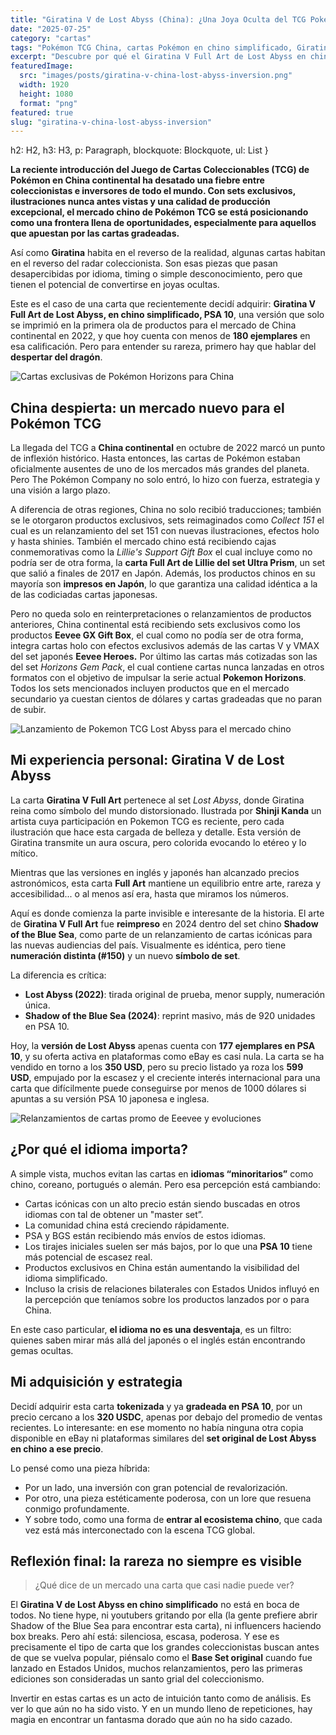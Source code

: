 ```yaml
---
title: "Giratina V de Lost Abyss (China): ¿Una Joya Oculta del TCG Pokémon?"
date: "2025-07-25"
category: "cartas"
tags: "Pokémon TCG China, cartas Pokémon en chino simplificado, Giratina V Lost Abyss, inversión cartas Pokémon, rareza TCG Pokémon China, Shinji Kanda Giratina, cartas Pokémon para coleccionar, Lost Abyss versión china, PSA 10 Pokémon chino, TCG Pokémon mercado asiático"
excerpt: "Descubre por qué el Giratina V Full Art de Lost Abyss en chino simplificado podría ser una de las cartas más infravaloradas del TCG Pokémon. Rara, bellísima y con potencial de inversión, ¿estás listo para mirar más allá del japonés e inglés?"
featuredImage:
  src: "images/posts/giratina-v-china-lost-abyss-inversion.png"
  width: 1920
  height: 1080
  format: "png"
featured: true
slug: "giratina-v-china-lost-abyss-inversion"
---
```



  h2: H2,
  h3: H3,
  p: Paragraph,
  blockquote: Blockquote,
  ul: List
}

**La reciente introducción del Juego de Cartas Coleccionables (TCG) de Pokémon en China continental ha desatado una fiebre entre coleccionistas e inversores de todo el mundo. Con sets exclusivos, ilustraciones nunca antes vistas y una calidad de producción excepcional, el mercado chino de Pokémon TCG se está posicionando como una frontera llena de oportunidades, especialmente para aquellos que apuestan por las cartas gradeadas.**

Así como **Giratina** habita en el reverso de la realidad, algunas cartas habitan en el reverso del radar coleccionista. Son esas piezas que pasan desapercibidas por idioma, timing o simple desconocimiento, pero que tienen el potencial de convertirse en joyas ocultas.

Este es el caso de una carta que recientemente decidí adquirir: **Giratina V Full Art de Lost Abyss, en chino simplificado, PSA 10**, una versión que solo se imprimió en la primera ola de productos para el mercado de China continental en 2022, y que hoy cuenta con menos de **180 ejemplares** en esa calificación. Pero para entender su rareza, primero hay que hablar del **despertar del dragón**.

<Image src="/images/posts/pokemon-tcg-horizons-chinese.webp" alt="Cartas exclusivas de Pokémon Horizons para China" className="rounded-xl shadow-md" />

## China despierta: un mercado nuevo para el Pokémon TCG

La llegada del TCG a **China continental** en octubre de 2022 marcó un punto de inflexión histórico. Hasta entonces, las cartas de Pokémon estaban oficialmente ausentes de uno de los mercados más grandes del planeta. Pero The Pokémon Company no solo entró, lo hizo con fuerza, estrategia y una visión a largo plazo.

A diferencia de otras regiones, China no solo recibió traducciones; también se le otorgaron productos exclusivos, sets reimaginados como *Collect 151* el cual es un relanzamiento del set 151 con nuevas ilustraciones, efectos holo y hasta shinies. También el mercado chino está recibiendo cajas conmemorativas como la *Lillie's Support Gift Box* el cual incluye como no podría ser de otra forma, la **carta Full Art de Lillie del set Ultra Prism**, un set que salió a finales de 2017 en Japón. Además, los productos chinos en su mayoría son **impresos en Japón**, lo que garantiza una calidad idéntica a la de las codiciadas cartas japonesas.

Pero no queda solo en reinterpretaciones o relanzamientos de productos anteriores, China continental está recibiendo sets exclusivos como los productos **Eevee GX Gift Box**, el cual como no podía ser de otra forma, integra cartas holo con efectos exclusivos además de las cartas V y VMAX del set japonés **Eevee Heroes.** Por último las cartas más cotizadas son las del set *Horizons Gem Pack*, el cual contiene cartas nunca lanzadas en otros formatos con el objetivo de impulsar la serie actual **Pokemon Horizons**. Todos los sets mencionados incluyen productos que en el mercado secundario ya cuestan cientos de dólares y cartas gradeadas que no paran de subir.

<Image src="/images/posts/pokemon-tcg-lost-abyss-chinese.webp" alt="Lanzamiento de Pokemon TCG Lost Abyss para el mercado chino" className="rounded-xl shadow-md" />

## Mi experiencia personal: Giratina V de Lost Abyss

La carta **Giratina V Full Art** pertenece al set *Lost Abyss*, donde Giratina reina como símbolo del mundo distorsionado. Ilustrada por **Shinji Kanda** un artista cuya participación en Pokemon TCG es reciente, pero cada ilustración que hace esta cargada de belleza y detalle. Esta versión de Giratina transmite un aura oscura, pero colorida evocando lo etéreo y lo mítico.

Mientras que las versiones en inglés y japonés han alcanzado precios astronómicos, esta carta **Full Art** mantiene un equilibrio entre arte, rareza y accesibilidad... o al menos así era, hasta que miramos los números.

Aquí es donde comienza la parte invisible e interesante de la historia. El arte de **Giratina V Full Art** fue **reimpreso** en 2024 dentro del set chino **Shadow of the Blue Sea**, como parte de un relanzamiento de cartas icónicas para las nuevas audiencias del país. Visualmente es idéntica, pero tiene **numeración distinta (#150)** y un nuevo **símbolo de set**.

La diferencia es crítica:

- **Lost Abyss (2022)**: tirada original de prueba, menor supply, numeración única.
- **Shadow of the Blue Sea (2024)**: reprint masivo, más de 920 unidades en PSA 10.

Hoy, la **versión de Lost Abyss** apenas cuenta con **177 ejemplares en PSA 10**, y su oferta activa en plataformas como eBay es casi nula. La carta se ha vendido en torno a los **350 USD**, pero su precio listado ya roza los **599 USD**, empujado por la escasez y el creciente interés internacional para una carta que difícilmente puede conseguirse por menos de 1000 dólares si apuntas a su versión PSA 10 japonesa e inglesa.

<Image src="/images/posts/eevee-gift-box-china.jpg" alt="Relanzamientos de cartas promo de Eeevee y evoluciones" className="rounded-xl shadow-md" />

## ¿Por qué el idioma importa?

A simple vista, muchos evitan las cartas en **idiomas “minoritarios”** como chino, coreano, portugués o alemán. Pero esa percepción está cambiando:

- Cartas icónicas con un alto precio están siendo buscadas en otros idiomas con tal de obtener un "master set”.
- La comunidad china está creciendo rápidamente.
- PSA y BGS están recibiendo más envíos de estos idiomas.
- Los tirajes iniciales suelen ser más bajos, por lo que una **PSA 10** tiene más potencial de escasez real.
- Productos exclusivos en China están aumentando la visibilidad del idioma simplificado.
- Incluso la crisis de relaciones bilaterales con Estados Unidos influyó en la percepción que teníamos sobre los productos lanzados por o para China.

En este caso particular, **el idioma no es una desventaja**, es un filtro: quienes saben mirar más allá del japonés o el inglés están encontrando gemas ocultas.

## Mi adquisición y estrategia

Decidí adquirir esta carta **tokenizada** y ya **gradeada en PSA 10**, por un precio cercano a los **320 USDC**, apenas por debajo del promedio de ventas recientes. Lo interesante: en ese momento no había ninguna otra copia disponible en eBay ni plataformas similares del **set original de Lost Abyss en chino a ese precio**.

Lo pensé como una pieza híbrida:

- Por un lado, una inversión con gran potencial de revalorización.
- Por otro, una pieza estéticamente poderosa, con un lore que resuena conmigo profundamente.
- Y sobre todo, como una forma de **entrar al ecosistema chino**, que cada vez está más interconectado con la escena TCG global.

## Reflexión final: la rareza no siempre es visible

> ¿Qué dice de un mercado una carta que casi nadie puede ver?
> 

El **Giratina V de Lost Abyss en chino simplificado** no está en boca de todos. No tiene hype, ni youtubers gritando por ella (la gente prefiere abrir Shadow of the Blue Sea para encontrar esta carta), ni influencers haciendo box breaks. Pero ahí está: silenciosa, escasa, poderosa. Y ese es precisamente el tipo de carta que los grandes coleccionistas buscan antes de que se vuelva popular, piénsalo como el **Base Set original** cuando fue lanzado en Estados Unidos, muchos relanzamientos, pero las primeras ediciones son consideradas un santo grial del coleccionismo.

Invertir en estas cartas es un acto de intuición tanto como de análisis. Es ver lo que aún no ha sido visto. Y en un mundo lleno de repeticiones, hay magia en encontrar un fantasma dorado que aún no ha sido cazado.

<CTA category={frontmatter.category} />